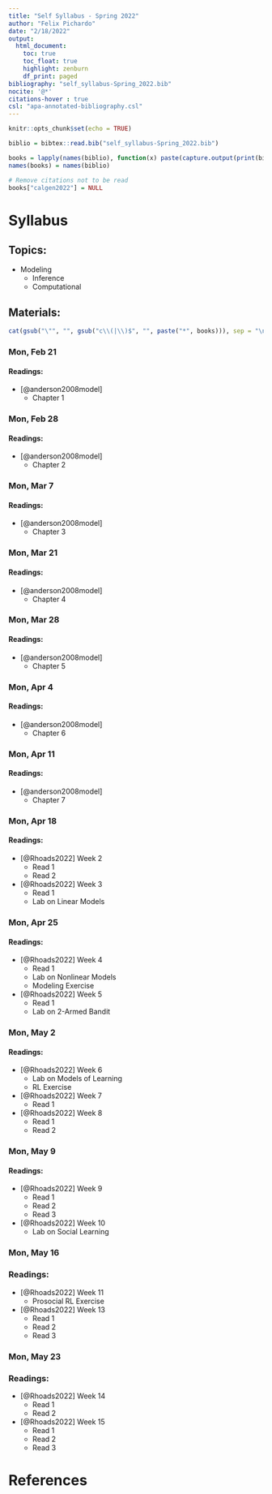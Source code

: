 ```yaml
---
title: "Self Syllabus - Spring 2022"
author: "Felix Pichardo"
date: "2/18/2022"
output: 
  html_document:
    toc: true
    toc_float: true
    highlight: zenburn
    df_print: paged
bibliography: "self_syllabus-Spring_2022.bib"
nocite: '@*'
citations-hover	: true
csl: "apa-annotated-bibliography.csl"
---
```


```r
knitr::opts_chunk$set(echo = TRUE)

biblio = bibtex::read.bib("self_syllabus-Spring_2022.bib")

books = lapply(names(biblio), function(x) paste(capture.output(print(biblio[x])), collapse = " "))
names(books) = names(biblio)

# Remove citations not to be read
books["calgen2022"] = NULL
```

# Syllabus
## Topics:
* Modeling
  + Inference
  + Computational

## Materials:
```r
cat(gsub("\"", "", gsub("c\\(|\\)$", "", paste("*", books))), sep = "\n\n")
```


### Mon, Feb 21
#### Readings:
* [@anderson2008model]
  + Chapter 1


### Mon, Feb 28
#### Readings:
* [@anderson2008model]
  + Chapter 2

### Mon, Mar 7
#### Readings:
* [@anderson2008model]
  + Chapter 3

### Mon, Mar 21
#### Readings:
* [@anderson2008model]
  + Chapter 4

### Mon, Mar 28
#### Readings:
* [@anderson2008model]
  + Chapter 5

### Mon, Apr 4
#### Readings:
* [@anderson2008model]
  + Chapter 6

### Mon, Apr 11
#### Readings:
* [@anderson2008model]
  + Chapter 7

### Mon, Apr 18
#### Readings:
* [@Rhoads2022] Week 2
  + Read 1
  + Read 2
* [@Rhoads2022] Week 3
  + Read 1
  + Lab on Linear Models

### Mon, Apr 25
#### Readings:
* [@Rhoads2022] Week 4
  + Read 1
  + Lab on Nonlinear Models
  + Modeling Exercise
* [@Rhoads2022] Week 5
  + Read 1
  + Lab on 2-Armed Bandit

### Mon, May 2
#### Readings:
* [@Rhoads2022] Week 6
  + Lab on Models of Learning
  + RL Exercise
* [@Rhoads2022] Week 7
  + Read 1
* [@Rhoads2022] Week 8
  + Read 1
  + Read 2

### Mon, May 9
#### Readings:
* [@Rhoads2022] Week 9
  + Read 1
  + Read 2
  + Read 3
* [@Rhoads2022] Week 10
  + Lab on Social Learning

### Mon, May 16
### Readings:
* [@Rhoads2022] Week 11
   + Prosocial RL Exercise
* [@Rhoads2022] Week 13
  + Read 1
  + Read 2
  + Read 3

### Mon, May 23
### Readings:
* [@Rhoads2022] Week 14
  + Read 1
  + Read 2
* [@Rhoads2022] Week 15
  + Read 1
  + Read 2
  + Read 3

# References